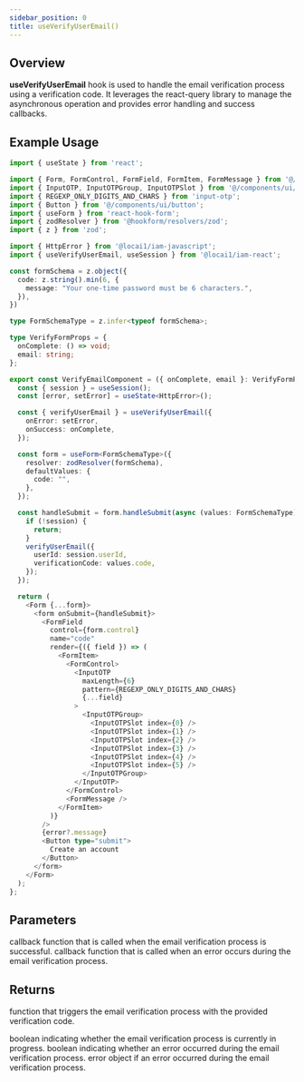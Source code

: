 ```yaml
---
sidebar_position: 0
title: useVerifyUserEmail()
---
```



## Overview

**useVerifyUserEmail** hook is used to handle the email verification process using a verification code.
It leverages the react-query library to manage the asynchronous operation and provides error handling and success
callbacks.

## Example Usage

```typescript verify-email-component.tsx
import { useState } from 'react';

import { Form, FormControl, FormField, FormItem, FormMessage } from '@/components/ui/form';
import { InputOTP, InputOTPGroup, InputOTPSlot } from '@/components/ui/input-otp';
import { REGEXP_ONLY_DIGITS_AND_CHARS } from 'input-otp';
import { Button } from '@/components/ui/button';
import { useForm } from 'react-hook-form';
import { zodResolver } from '@hookform/resolvers/zod';
import { z } from 'zod';

import { HttpError } from '@locai1/iam-javascript';
import { useVerifyUserEmail, useSession } from '@locai1/iam-react';

const formSchema = z.object({
  code: z.string().min(6, {
    message: "Your one-time password must be 6 characters.",
  }),
})

type FormSchemaType = z.infer<typeof formSchema>;

type VerifyFormProps = {
  onComplete: () => void;
  email: string;
};

export const VerifyEmailComponent = ({ onComplete, email }: VerifyFormProps) => {
  const { session } = useSession();
  const [error, setError] = useState<HttpError>();

  const { verifyUserEmail } = useVerifyUserEmail({
    onError: setError,
    onSuccess: onComplete,
  });

  const form = useForm<FormSchemaType>({
    resolver: zodResolver(formSchema),
    defaultValues: {
      code: "",
    },
  });

  const handleSubmit = form.handleSubmit(async (values: FormSchemaType) => {
    if (!session) {
      return;
    }
    verifyUserEmail({
      userId: session.userId,
      verificationCode: values.code,
    });
  });

  return (
    <Form {...form}>
      <form onSubmit={handleSubmit}>
        <FormField
          control={form.control}
          name="code"
          render={({ field }) => (
            <FormItem>
              <FormControl>
                <InputOTP
                  maxLength={6}
                  pattern={REGEXP_ONLY_DIGITS_AND_CHARS}
                  {...field}
                >
                  <InputOTPGroup>
                    <InputOTPSlot index={0} />
                    <InputOTPSlot index={1} />
                    <InputOTPSlot index={2} />
                    <InputOTPSlot index={3} />
                    <InputOTPSlot index={4} />
                    <InputOTPSlot index={5} />
                  </InputOTPGroup>
                </InputOTP>
              </FormControl>
              <FormMessage />
            </FormItem>
          )}
        />
        {error?.message}
        <Button type="submit">
          Create an account
        </Button>
      </form>
    </Form>
  );
};
```

## Parameters

<ResponseField name="onSuccess" type="() => void" required>
  callback function that is called when the email verification process is successful.
  <SessionType />
</ResponseField>

<ResponseField name="onError" type="HttpErrorCallback" required>
  callback function that is called when an error occurs during the email verification process.
  <HttpErrorCallbackType />
</ResponseField>

## Returns

<ResponseField name="verifyUserEmail" type="(payload: {
  userId: string;
  verificationCode: string;
}) => void">
  function that triggers the email verification process with the provided verification code.
</ResponseField>

<ResponseField name="isLoading" type="boolean">
  boolean indicating whether the email verification process is currently in progress.
</ResponseField>

<ResponseField name="isError" type="boolean">
  boolean indicating whether an error occurred during the email verification process.
</ResponseField>

<ResponseField name="error" type="HttpError | Error | null">
  error object if an error occurred during the email verification process.
</ResponseField>
